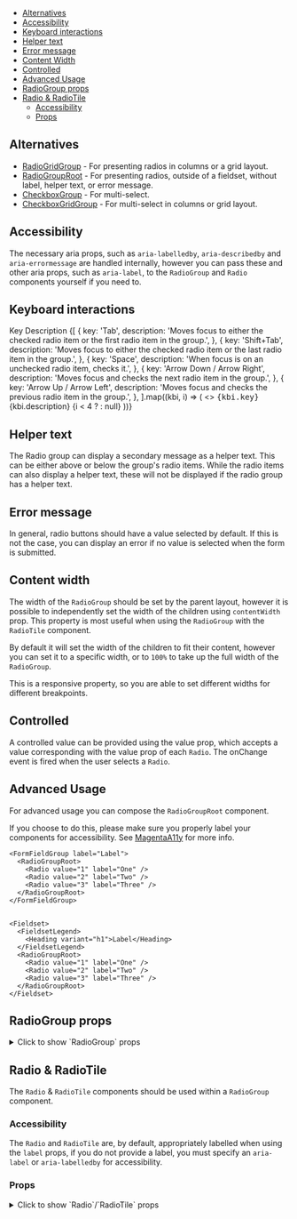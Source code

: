 



<Meta of={RadioGroupStories} />

<DocsHeader
  componentName="RadioGroup"
  figmaLink="https://www.figma.com/design/4FFYTLWJ2hQpj36JplQQUw/UW-Web-UI?node-id=902-9379"
  stories={RadioGroupStories}
/>

<Canvas of={RadioGroupStories.Workshop} sourceState="none" />

- [Alternatives](#alternatives)
- [Accessibility](#accessibility)
- [Keyboard interactions](#keyboard-interactions)
- [Helper text](#helper-text)
- [Error message](#error-message)
- [Content Width](#content-width)
- [Controlled](#controlled)
- [Advanced Usage](#advanced-usage)
- [RadioGroup props](#radiogroup-props)
- [Radio & RadioTile](#radio-&-radiotile)
  - [Accessibility](#accessibility)
  - [Props](#props)

## Alternatives

- [RadioGridGroup](?path=/docs/components-radiogridgroup--documentation) - For presenting radios in columns or a grid layout.
- [RadioGroupRoot](?path=/story/web-ui-components-radio-radiogroup--radio-group-root-story) - For presenting radios, outside of a fieldset, without label, helper text, or error message.
- [CheckboxGroup](?path=/docs/components-checkboxgroup--documentation) - For multi-select.
- [CheckboxGridGroup](?path=/docs/components-checkboxgridgroup--documentation) - For multi-select in columns or grid layout.

## Accessibility

The necessary aria props, such as `aria-labelledby`, `aria-describedby` and
`aria-errormessage` are handled internally, however you can pass these and
other aria props, such as `aria-label`, to the `RadioGroup` and `Radio`
components yourself if you need to.

## Keyboard interactions

<Flex direction="column" gap={2}>
  <Box display="flex" alignItems="baseline">
    <Box width={300}>
      <Text component="span">Key</Text>
    </Box>
    <Text component="span">Description</Text>
  </Box>
  <Divider />
  {[
    {
      key: 'Tab',
      description:
        'Moves focus to either the checked radio item or the first radio item in the group.',
    },
    {
      key: 'Shift+Tab',
      description:
        'Moves focus to either the checked radio item or the last radio item in the group.',
    },
    {
      key: 'Space',
      description: 'When focus is on an unchecked radio item, checks it.',
    },
    {
      key: 'Arrow Down / Arrow Right',
      description: 'Moves focus and checks the next radio item in the group.',
    },
    {
      key: 'Arrow Up / Arrow Left',
      description: 'Moves focus and checks the previous radio item in the group.',
    },
  ].map((kbi, i) => (
    <>
      <Box display="flex" alignItems="baseline">
        <Box width={300}>
          <kbd>{kbi.key}</kbd>
        </Box>
        <Text component="span" variant="body">
          {kbi.description}
        </Text>
      </Box>
      {i < 4 ? <Divider /> : null}
    </>
  ))}
</Flex>

## Helper text

The Radio group can display a secondary message as a helper text. This can be
either above or below the group's radio items. While the radio items can also
display a helper text, these will not be displayed if the radio group has a
helper text.

<Canvas of={RadioGroupStories.RadioHelperText} />

## Error message

In general, radio buttons should have a value selected by default. If this is
not the case, you can display an error if no value is selected when the form is
submitted.

<Canvas of={RadioGroupStories.ShowingError} />

## Content width

The width of the `RadioGroup` should be set by the parent layout, however it is
possible to independently set the width of the children using `contentWidth`
prop. This property is most useful when using the `RadioGroup` with the
`RadioTile` component.

By default it will set the width of the children to fit their content, however
you can set it to a specific width, or to `100%` to take up the full width of
the `RadioGroup`.

This is a responsive property, so you are able to set different widths for
different breakpoints.

<Canvas of={RadioGroupStories.ContentWidth} />

## Controlled

A controlled value can be provided using the value prop, which accepts a value
corresponding with the value prop of each `Radio`. The onChange event is fired
when the user selects a `Radio`.

<Canvas of={RadioGroupStories.Controlled} />

## Advanced Usage

For advanced usage you can compose the `RadioGroupRoot` component.

If you choose to do this, please make sure you properly label your components for accessibility. See [MagentaA11y](https://www.magentaa11y.com/checklist-web/radio/) for more info.

```tsx
<FormFieldGroup label="Label">
  <RadioGroupRoot>
    <Radio value="1" label="One" />
    <Radio value="2" label="Two" />
    <Radio value="3" label="Three" />
  </RadioGroupRoot>
</FormFieldGroup>


<Fieldset>
  <FieldsetLegend>
    <Heading variant="h1">Label</Heading>
  </FieldsetLegend>
  <RadioGroupRoot>
    <Radio value="1" label="One" />
    <Radio value="2" label="Two" />
    <Radio value="3" label="Three" />
  </RadioGroupRoot>
</Fieldset>
```

<Canvas of={RadioGroupStories.RadioGroupRootStory} />

## RadioGroup props

<details>
<summary><Text component="span" variant="body">Click to show `RadioGroup` props</Text></summary>

<ArgTypes of={RadioGroupStories} />

</details>

## Radio & RadioTile

The `Radio` & `RadioTile` components should be used within a `RadioGroup` component.

### Accessibility

The `Radio` and `RadioTile` are, by default, appropriately labelled when using
the `label` props, if you do not provide a label, you must specify an
`aria-label` or `aria-labelledby` for accessibility.

### Props

<details>
<summary><Text component="span" variant="body">Click to show `Radio`/`RadioTile` props</Text></summary>

<ArgTypes of={RadioStories} />

</details>
